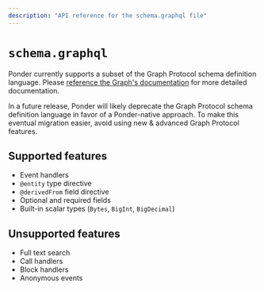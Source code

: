 ```yaml
---
description: "API reference for the schema.graphql file"
---
```



# `schema.graphql`

Ponder currently supports a subset of the Graph Protocol schema definition language. Please [reference the Graph's documentation](https://thegraph.com/docs/en/developing/creating-a-subgraph/#the-graph-ql-schema) for more detailed documentation.

<Callout type="warning">
  In a future release, Ponder will likely deprecate the Graph Protocol schema
  definition language in favor of a Ponder-native approach. To make this
  eventual migration easier, avoid using new & advanced Graph Protocol features.
</Callout>

## Supported features

- Event handlers
- `@entity` type directive
- `@derivedFrom` field directive
- Optional and required fields
- Built-in scalar types (`Bytes`, `BigInt`, `BigDecimal`)

## Unsupported features

- Full text search
- Call handlers
- Block handlers
- Anonymous events
